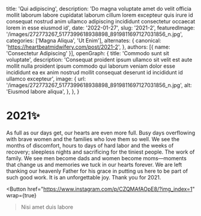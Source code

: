   title: 'Qui adipiscing',
  description: 'Do magna voluptate amet do velit officia mollit laborum labore cupidatat laborum cillum lorem excepteur quis irure id consequat nostrud anim ullamco adipiscing incididunt consectetur occaecat lorem in esse eiusmod id',
  date: '2022-01-27',
  slug: '2021-2',
  featuredImage: '/images/272773267_5177399618938898_8919811697127031856_n.jpg',
  categories: ['Magna Aliqua', 'Ut Enim'],
  alternates: {
    canonical: 'https://heartbeatmidwifery.com/post/2021-2',
  },
  authors: [{ name: 'Consectetur Adipiscing' }],
  openGraph: {
    title: 'Commodo sunt sit voluptate',
    description: 'Consequat proident ipsum ullamco sit velit est aute mollit nulla proident ipsum commodo qui laborum veniam dolor esse incididunt ea ex anim nostrud mollit consequat deserunt id incididunt id ullamco excepteur',
    image: {
      url: '/images/272773267_5177399618938898_8919811697127031856_n.jpg',
      alt: 'Eiusmod labore aliqua',
    },
  },
}


# 2021✨

<Gallery>
  <GalleryItem
    src="/images/272773267_5177399618938898_8919811697127031856_n.jpg"
    size="large"
  />
  <GalleryItem
    src="/images/272310982_645610306646684_512662846022605067_n.jpg"
    size="large"
  />
  <GalleryItem
    src="/images/272710127_334089528597605_1256153542599784904_n.jpg"
    size="large"
  />
  <GalleryItem
    src="/images/272750045_1143664703073581_5370331594421021622_n.jpg"
    size="large"
  />
</Gallery>

As full as our days get, our hearts are even more full. Busy days overflowing with brave women and the families who love them so well. We see the months of discomfort, hours to days of hard labor and the weeks of recovery; sleepless nights and sacrificing for the tiniest people. The work of family. We see men become dads and women become moms—moments that change us and memories we tuck in our hearts forever. We are left thanking our heavenly Father for his grace in putting us here to be part of such good work. It is an unforgettable joy. Thank you for 2021.

<Button
  href="https://www.instagram.com/p/CZQMAfAOpE8/?img_index=1"
  wrap={true}
>Nisi amet duis labore</Button>
